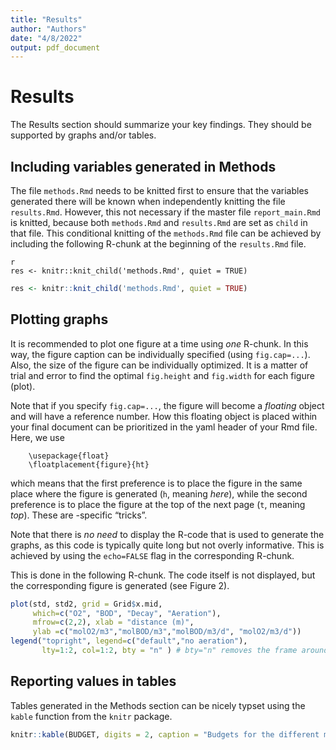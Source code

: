 ```yaml
---
title: "Results"
author: "Authors"
date: "4/8/2022"
output: pdf_document
---
```


# Results

The Results section should summarize your key findings. They should be supported by graphs and/or tables.

## Including variables generated in Methods

The file ``methods.Rmd`` needs to be knitted first to ensure that the variables generated there will be known when independently knitting the file ``results.Rmd``. However, this not necessary if the master file ``report_main.Rmd`` is knitted, because both ``methods.Rmd`` and ``results.Rmd`` are set as ``child`` in that file. This conditional knitting of the ``methods.Rmd`` file can be achieved by including the following R-chunk at the beginning of the ``results.Rmd`` file.

```
{r, message=FALSE, echo=FALSE, eval=!knitr::opts_knit$get("child")}
res <- knitr::knit_child('methods.Rmd', quiet = TRUE)
```

```r
res <- knitr::knit_child('methods.Rmd', quiet = TRUE)
```

## Plotting graphs

It is recommended to plot one figure at a time using *one* R-chunk. In this way, the figure caption can be individually specified (using ``fig.cap=...``). Also, the size of the figure can be individually optimized. It is a matter of trial and error to find the optimal ``fig.height`` and ``fig.width`` for each figure (plot).

Note that if you specify ``fig.cap=...``, the figure will become a *floating* object and will have a reference number. How this floating object is placed within your final document can be prioritized in the yaml header of your Rmd file. Here, we use
```
    \usepackage{float} 
    \floatplacement{figure}{ht}
```
which means that the first preference is to place the figure in the same place where the figure is generated (``h``, meaning *here*), while the second preference is to place the figure at the top of the next page (``t``, meaning *top*). These are \LaTeX-specific "tricks".

Note that there is *no need* to display the R-code that is used to generate the graphs, as this code is typically quite long but not overly informative. This is achieved by using the ``echo=FALSE`` flag in the corresponding R-chunk. 

This is done in the following R-chunk. The code itself is not displayed, but the corresponding figure is generated (see Figure 2).

```r
plot(std, std2, grid = Grid$x.mid, 
     which=c("O2", "BOD", "Decay", "Aeration"),
     mfrow=c(2,2), xlab = "distance (m)",
     ylab =c("molO2/m3","molBOD/m3","molBOD/m3/d", "molO2/m3/d"))
legend("topright", legend=c("default","no aeration"),
       lty=1:2, col=1:2, bty = "n" ) # bty="n" removes the frame around the legend
```

## Reporting values in tables

Tables generated in the Methods section can be nicely typset using the ``kable`` function from the ``knitr`` package.

```r
knitr::kable(BUDGET, digits = 2, caption = "Budgets for the different model scenarios.")
```

